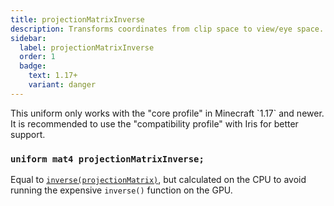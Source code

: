 ```yaml
---
title: projectionMatrixInverse
description: Transforms coordinates from clip space to view/eye space.
sidebar:
  label: projectionMatrixInverse
  order: 1
  badge:
    text: 1.17+
    variant: danger
---
```


<Aside type="danger">This uniform only works with the "core profile" in Minecraft `1.17` and newer. It is recommended to use the "compatibility profile" with Iris for better support. </Aside>

### `uniform mat4 projectionMatrixInverse;`

Equal to [`inverse(projectionMatrix)`](/reference/uniforms/matrices/projectionmatrix), but calculated on the CPU to avoid running the expensive `inverse()` function on the GPU.